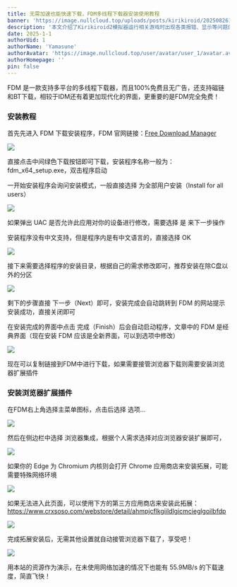 ```yaml
---
title: 无需加速也能快速下载，FDM多线程下载器安装使用教程
banner: 'https://image.nullcloud.top/uploads/posts/kirikiroid/202508261726.avif'
description: '本文介绍了Kirikiroid2模拟器运行相关游戏时出现各类报错、显示等问题的解决方法，涵盖重新解压、补丁处理、资源替换等多种应对策略'
date: 2025-1-1
authorUid: 1
authorName: 'Yamasune'
authorAvatar: 'https://image.nullcloud.top/user/avatar/user_1/avatar.avif'
authorHomepage: ''
pin: false
---
```



FDM 是一款支持多平台的多线程下载器，而且100%免费且无广告，还支持磁链和BT下载，相较于IDM还有着更加现代化的界面，更重要的是FDM完全免费！

### 安装教程

首先先进入 FDM 下载安装程序，FDM 官网链接：[Free Download Manager](https://www.freedownloadmanager.org/zh/)

![](https://image.nullcloud.top/uploads/posts/fdm/1001.avif)

直接点击中间绿色下载按钮即可下载，安装程序名称一般为：fdm_x64_setup.exe，双击程序启动

一开始安装程序会询问安装模式，一般直接选择 为全部用户安装（Install for all users）

![](https://image.nullcloud.top/uploads/posts/fdm/1002.avif)

如果弹出 UAC 是否允许此应用对你的设备进行修改，需要选择 是 来下一步操作

安装程序没有中文支持，但是程序内是有中文语言的，直接选择 OK

![](https://image.nullcloud.top/uploads/posts/fdm/1003.avif)

接下来需要选择程序的安装目录，根据自己的需求修改即可，推荐安装在除C盘以外的分区

![](https://image.nullcloud.top/uploads/posts/fdm/1004.avif)

剩下的步骤直接 下一步（Next）即可，安装完成会自动跳转到 FDM 的网站提示安装成功，直接关闭即可

在安装完成的界面中点击 完成（Finish）后会自动启动程序，文章中的 FDM 是经典界面（现在安装 FDM 应该是全新界面，可以到选项中修改）

![](https://image.nullcloud.top/uploads/posts/fdm/1005.avif)

现在可以复制链接到FDM中进行下载，如果需要接管浏览器下载则需要安装浏览器扩展插件

### 安装浏览器扩展插件

在FDM右上角选择主菜单图标，点击后选择 选项...

![](https://image.nullcloud.top/uploads/posts/fdm/1006.avif)

然后在侧边栏中选择 浏览器集成，根据个人需求选择对应浏览器安装扩展即可，

![](https://image.nullcloud.top/uploads/posts/fdm/1007.avif)

如果你的 Edge 为 Chromium 内核则会打开 Chrome 应用商店来安装拓展，可能需要特殊网络环境

![](https://image.nullcloud.top/uploads/posts/fdm/1008.avif)

如果无法进入此页面，可以使用下方的第三方应用商店来安装此拓展：https://www.crxsoso.com/webstore/detail/ahmpjcflkgiildlgicmcieglgoilbfdp

![](https://image.nullcloud.top/uploads/posts/fdm/1009.avif)

完成拓展安装后，无需其他设置就自动接管浏览器下载了，享受吧！

![](https://image.nullcloud.top/uploads/posts/fdm/1010.avif)

用本站的资源作为演示，在未使用网络加速的情况下也能有 55.9MB/s 的下载速度，简直飞快！
